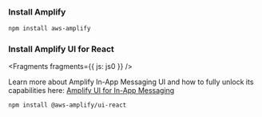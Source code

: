 <!-- TODO What should be done with this page for non-react frameworks -->

### Install Amplify

```bash
npm install aws-amplify
```

### Install Amplify UI for React


<Fragments fragments={{ js: js0 }} />

<Callout>

  Learn more about Amplify In-App Messaging UI and how to fully unlock its capabilities here: [Amplify UI for In-App Messaging](https://ui.docs.amplify.aws/react/connected-components/in-app-messaging)

</Callout>

```bash
npm install @aws-amplify/ui-react
```

